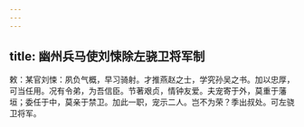 ```yaml
---
---
---
```

title: 幽州兵马使刘悚除左骁卫将军制
---



敕：某官刘悚：夙负气概，早习骑射。才推燕赵之士，学究孙吴之书。加以忠厚，可当任用。况有令弟，为吾信臣。节著艰贞，情钟友爱。夫宠寄于外，莫重于藩垣；委任于中，莫亲于禁卫。加此一职，宠示二人。岂不为荣？季出叔处。可左骁卫将军。